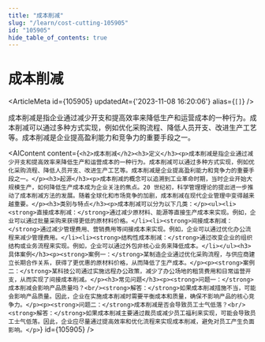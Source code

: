 ```yaml
---
title: "成本削减"
slug: "/learn/cost-cutting-105905"
id: "105905"
hide_table_of_contents: true
---
```



# 成本削减

<ArticleMeta id={105905} updatedAt={'2023-11-08 16:20:06'} alias={`[]`} />
<div className='border-solid border-b border-t-0 my-4 border-[var(--ifm-color-gray-300)]' />

成本削减是指企业通过减少开支和提高效率来降低生产和运营成本的一种行为。成本削减可以通过多种方式实现，例如优化采购流程、降低人员开支、改进生产工艺等。成本削减是企业提高盈利能力和竞争力的重要手段之一。

<AIContent content={`<h2>成本削减</h2><h3>定义</h3><p>成本削减是指企业通过减少开支和提高效率来降低生产和运营成本的一种行为。成本削减可以通过多种方式实现，例如优化采购流程、降低人员开支、改进生产工艺等。成本削减是企业提高盈利能力和竞争力的重要手段之一。</p><h3>起源</h3><p>成本削减的概念可以追溯到工业革命时期，当时企业开始大规模生产，如何降低生产成本成为企业关注的焦点。20 世纪初，科学管理理论的提出进一步推动了成本削减方法的发展。随着全球化和市场竞争的加剧，成本削减在现代企业管理中变得越来越重要。</p><h3>类别与特点</h3><p>成本削减可以分为以下几类：</p><ul><li><strong>直接成本削减：</strong>通过减少原材料、能源等直接生产成本来实现。例如，企业可以通过批量采购来获得更低的原材料价格。</li><li><strong>间接成本削减：</strong>通过减少管理费用、营销费用等间接成本来实现。例如，企业可以通过优化办公流程来减少管理费用。</li><li><strong>结构性成本削减：</strong>通过改变企业的组织结构或业务流程来实现。例如，企业可以通过外包非核心业务来降低成本。</li></ul><h3>具体案例</h3><p><strong>案例一：</strong>某制造企业通过优化采购流程，与供应商建立长期合作关系，获得了更优惠的原材料价格，从而降低了生产成本。</p><p><strong>案例二：</strong>某科技公司通过实施远程办公政策，减少了办公场地的租赁费用和日常运营开支，从而实现了间接成本削减。</p><h3>常见问题</h3><p><strong>问题一：</strong>成本削减会影响产品质量吗？<br/><strong>解答：</strong>如果成本削减措施不当，可能会影响产品质量。因此，企业在实施成本削减时需要平衡成本和质量，确保不影响产品的核心竞争力。</p><p><strong>问题二：</strong>成本削减是否会导致员工士气低落？<br/><strong>解答：</strong>如果成本削减主要通过裁员或减少员工福利来实现，可能会导致员工士气低落。因此，企业应尽量通过提高效率和优化流程来实现成本削减，避免对员工产生负面影响。</p>`} id={105905} />
